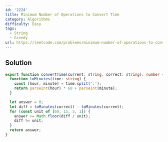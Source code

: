 ```yaml
---
id: '2224'
title: Minimum Number of Operations to Convert Time
category: Algorithms
difficulty: Easy
tags:
  - String
  - Greedy
url: https://leetcode.com/problems/minimum-number-of-operations-to-convert-time
---
```


## Solution

```typescript filename="solution.ts" copy
export function convertTime(current: string, correct: string): number {
  function toMinutes(time: string) {
    const [hour, minute] = time.split(':');
    return parseInt(hour) * 60 + parseInt(minute);
  }

  let answer = 0;
  let diff = toMinutes(correct) - toMinutes(current);
  for (const unit of [60, 15, 5, 1]) {
    answer += Math.floor(diff / unit);
    diff %= unit;
  }
  return answer;
}
```
